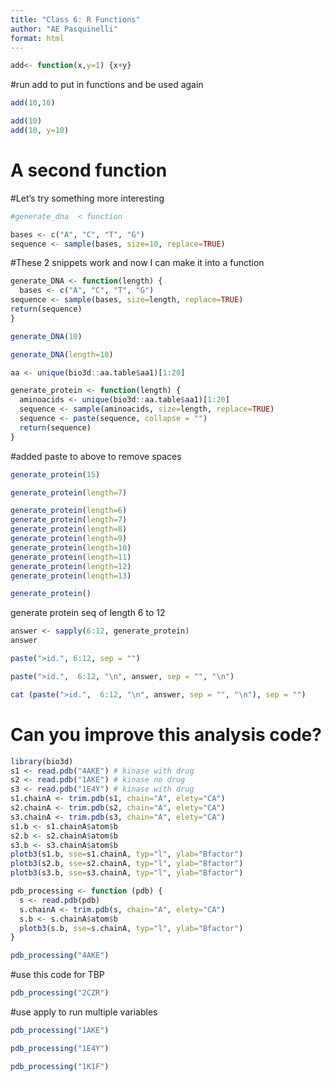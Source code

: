 ```yaml
---
title: "Class 6: R Functions"
author: "AE Pasquinelli"
format: html
---
```


```r
add<- function(x,y=1) {x+y}
```
#run add to put in functions and be used again
```r
add(10,10)
```

```r
add(10)
add(10, y=10)
```

# A second function

#Let's try something more interesting
```r
#generate_dna  < function

bases <- c("A", "C", "T", "G")
sequence <- sample(bases, size=10, replace=TRUE)
```
#These 2 snippets work and now I can make it into a function
```r
generate_DNA <- function(length) {
  bases <- c("A", "C", "T", "G")
sequence <- sample(bases, size=length, replace=TRUE)
return(sequence)
}
```



```r
generate_DNA(10)
```

```r

generate_DNA(length=10)

```

```r
aa <- unique(bio3d::aa.table$aa1)[1:20]

```
```r
generate_protein <- function(length) {
  aminoacids <- unique(bio3d::aa.table$aa1)[1:20]
  sequence <- sample(aminoacids, size=length, replace=TRUE)
  sequence <- paste(sequence, collapse = "")
  return(sequence)
}
```
#added paste to above to remove spaces
```r
generate_protein(15)
```

```r
generate_protein(length=7)
```

```r
generate_protein(length=6)
generate_protein(length=7)
generate_protein(length=8)
generate_protein(length=9)
generate_protein(length=10)
generate_protein(length=11)
generate_protein(length=12)
generate_protein(length=13)
```
```r
generate_protein()
```
generate protein seq of length 6 to 12
```r
answer <- sapply(6:12, generate_protein)
answer
```

```r
paste(">id.", 6:12, sep = "")
```
```r
paste(">id.",  6:12, "\n", answer, sep = "", "\n")
```

```r
cat (paste(">id.",  6:12, "\n", answer, sep = "", "\n"), sep = "")

```
# Can you improve this analysis code?
```r
library(bio3d)
s1 <- read.pdb("4AKE") # kinase with drug
s2 <- read.pdb("1AKE") # kinase no drug
s3 <- read.pdb("1E4Y") # kinase with drug
s1.chainA <- trim.pdb(s1, chain="A", elety="CA")
s2.chainA <- trim.pdb(s2, chain="A", elety="CA")
s3.chainA <- trim.pdb(s3, chain="A", elety="CA")
s1.b <- s1.chainA$atom$b
s2.b <- s2.chainA$atom$b
s3.b <- s3.chainA$atom$b
plotb3(s1.b, sse=s1.chainA, typ="l", ylab="Bfactor")
plotb3(s2.b, sse=s2.chainA, typ="l", ylab="Bfactor")
plotb3(s3.b, sse=s3.chainA, typ="l", ylab="Bfactor")
```
```r
pdb_processing <- function (pdb) {
  s <- read.pdb(pdb)
  s.chainA <- trim.pdb(s, chain="A", elety="CA")
  s.b <- s.chainA$atom$b
  plotb3(s.b, sse=s.chainA, typ="l", ylab="Bfactor")
}
```

```r
pdb_processing("4AKE")
```
#use this code for TBP
```r
pdb_processing("2CZR")

```
#use apply to run multiple variables
```r
pdb_processing("1AKE")
```

```r
pdb_processing("1E4Y")
```

```r
pdb_processing("1K1F")
```

